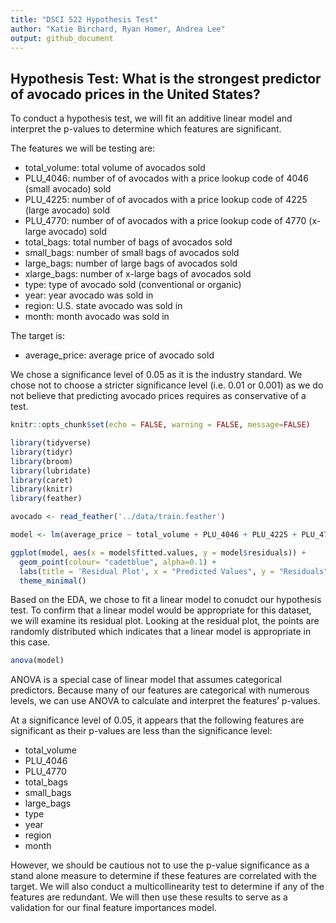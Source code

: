 ```yaml
---
title: "DSCI 522 Hypothesis Test"
author: "Katie Birchard, Ryan Homer, Andrea Lee"
output: github_document
---
```


## Hypothesis Test: What is the strongest predictor of avocado prices in the United States?
To conduct a hypothesis test, we will fit an additive linear model and interpret the p-values to determine which features are significant.

The features we will be testing are:

- total_volume: total volume of avocados sold
- PLU_4046: number of of avocados with a price lookup code of 4046 (small avocado) sold
- PLU_4225: number of of avocados with a price lookup code of 4225 (large avocado) sold
- PLU_4770:  number of of avocados with a price lookup code of 4770 (x-large avocado) sold
- total_bags: total number of bags of avocados sold
- small_bags: number of small bags of avocados sold
- large_bags: number of large bags of avocados sold
- xlarge_bags: number of x-large bags of avocados sold
- type: type of avocado sold (conventional or organic)
- year: year avocado was sold in
- region: U.S. state avocado was sold in
- month: month avocado was sold in

The target is:

- average_price: average price of avocado sold

We chose a significance level of 0.05 as it is the industry standard. We chose not to choose a stricter significance level (i.e. 0.01 or 0.001) as we do not believe that predicting avocado prices requires as conservative of a test.

```r
knitr::opts_chunk$set(echo = FALSE, warning = FALSE, message=FALSE)

library(tidyverse)
library(tidyr)
library(broom)
library(lubridate)
library(caret)
library(knitr)
library(feather)
```

```r
avocado <- read_feather('../data/train.feather')
```

```r
model <- lm(average_price ~ total_volume + PLU_4046 + PLU_4225 + PLU_4770 + total_bags + small_bags + large_bags + xlarge_bags + type + year + region + month, data = avocado)

ggplot(model, aes(x = model$fitted.values, y = model$residuals)) +
  geom_point(colour= "cadetblue", alpha=0.1) +
  labs(title = 'Residual Plot', x = "Predicted Values", y = "Residuals") +
  theme_minimal()
```

Based on the EDA, we chose to fit a linear model to conudct our hypothesis test. To confirm that a linear model would be appropriate for this dataset, we will examine its residual plot. Looking at the residual plot, the points are randomly distributed which indicates that a linear model is appropriate in this case.

```r
anova(model)
```

ANOVA is a special case of linear model that assumes categorical predictors. Because many of our features are categorical with numerous levels, we can use ANOVA to calculate and interpret the features' p-values.

At a significance level of 0.05, it appears that the following features are significant as their p-values are less than the significance level:

- total_volume
- PLU_4046
- PLU_4770
- total_bags
- small_bags
- large_bags
- type
- year
- region
- month

However, we should be cautious not to use the p-value significance as a stand alone measure to determine if these features are correlated with the target. We will also conduct a multicollinearity test to determine if any of the features are redundant. We will then use these results to serve as a validation for our final feature importances model.

